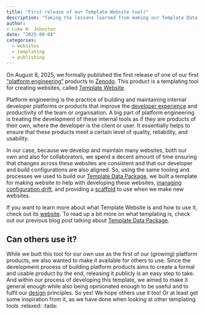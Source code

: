 ```yaml
---
title: "First release of our Template Website tool!"
description: "Taking the lessons learned from making our Template Data Package, we've made a template for developing (and creating) websites, which we've officially released on GitHub and Zenodo :grin:"
author:
- Luke W. Johnston
date: "2025-09-04"
categories:
  - websites
  - templating
  - publishing
---
```


On August 8, 2025, we formally published the first release of one of our
first ["platform
engineering"](https://en.wikipedia.org/wiki/Platform_engineering)
products to [Zenodo](https://doi.org/10.5281/zenodo.16762059). This
product is a templating tool for creating websites, called [Template
Website](https://template-website.seedcase-project.org/).

Platform engineering is the practice of building and maintaining
internal developer platforms or products that improve the [developer
experience](https://en.wikipedia.org/wiki/User_experience#Developer_experience)
and productivity of the team or organisation. A big part of platform
engineering is treating the development of these internal tools as if
they are products of their own, where the developer is the client or
user. It essentially helps to ensure that these products meet a certain
level of quality, reliability, and usability.

In our case, because we develop and maintain many websites, both our own
and also for collaborators, we spend a decent amount of time ensuring
that changes across these websites are consistent and that our developer
and build configurations are also aligned. So, using the same tooling
and processes we used to build our [Template Data
Package](/posts/publish-template-data-package/index.qmd), we built a
template for making website to help with developing these websites,
[managing configuration
drift](https://en.wikipedia.org/wiki/Configuration_management), and
providing a
[scaffold](https://en.wikipedia.org/wiki/Scaffold_(programming)) to use
when we make new websites.

If you want to learn more about what Template Website is and how to use
it, check out its
[website](https://template-website.seedcase-project.org/). To read up a
bit more on what templating is, check out our previous blog post talking
about [Template Data
Package](/posts/publish-template-data-package/index.qmd).

## Can others use it?

While we built this tool for our own use as the first of our (growing)
platform products, we also wanted to make it available for others to
use. Since the development process of building platform products aims to
create a formal and usable product by the end, releasing it publicly is
an easy step to take. And within our process of developing this
template, we aimed to make it general enough while also being
opinionated enough to be useful and to fulfil our
[design](https://design.seedcase-project.org) principles. So yes! We hope
others use it too! Or at least get some inspiration from it, as we have
done when looking at other templating tools :relaxed: :tada:
